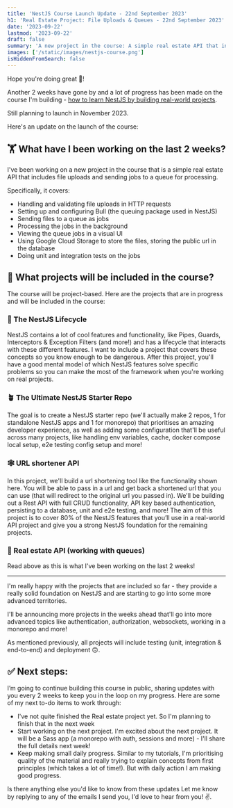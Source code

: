 ```yaml
---
title: 'NestJS Course Launch Update - 22nd September 2023'
h1: 'Real Estate Project: File Uploads & Queues - 22nd September 2023'
date: '2023-09-22'
lastmod: '2023-09-22'
draft: false
summary: 'A new project in the course: A simple real estate API that includes file uploads and sending jobs to a queue for processing.'
images: ['/static/images/nestjs-course.png']
isHiddenFromSearch: false
---
```


Hope you're doing great 👋!

Another 2 weeks have gone by and a lot of progress has been made on the course I'm building - [how to learn NestJS by building real-world projects](/nestjs-course).

Still planning to launch in November 2023.

Here's an update on the launch of the course:

## 🏋️ What have I been working on the last 2 weeks?

I've been working on a new project in the course that is a simple real estate API that includes file uploads and sending jobs to a queue for processing.

Specifically, it covers:

- Handling and validating file uploads in HTTP requests
- Setting up and configuring Bull (the queuing package used in NestJS)
- Sending files to a queue as jobs
- Processing the jobs in the background
- Viewing the queue jobs in a visual UI
- Using Google Cloud Storage to store the files, storing the public url in the database
- Doing unit and integration tests on the jobs

## 🚀 What projects will be included in the course?

The course will be project-based. Here are the projects that are in progress and will be included in the course:

### 🌈 The NestJS Lifecycle

​NestJS contains a lot of cool features and functionality, like Pipes, Guards, Interceptors & Exception Filters (and more!) and has a lifecycle that interacts with these different features. I want to include a project that covers these concepts so you know enough to be dangerous. After this project, you'll have a good mental model of which NestJS features solve specific problems so you can make the most of the framework when you're working on real projects.

### 🪴 The Ultimate NestJS Starter Repo

​The goal is to create a NestJS starter repo (we'll actually make 2 repos, 1 for standalone NestJS apps and 1 for monorepo) that prioritises an amazing developer experience, as well as adding some configuration that'll be useful across many projects, like handling env variables, cache, docker compose local setup, e2e testing config setup and more!

### 🕸️ URL shortener API

​In this project, we'll build a url shortening tool like the functionality shown here. You will be able to pass in a url and get back a shortened url that you can use (that will redirect to the original url you passed in). We'll be building out a Rest API with full CRUD functionality, API key based authentication, persisting to a database, unit and e2e testing, and more! The aim of this project is to cover 80% of the NestJS features that you’ll use in a real-world API project and give you a strong NestJS foundation for the remaining projects.

### 🏡 Real estate API (working with queues)

​Read above as this is what I've been working on the last 2 weeks!

---

I'm really happy with the projects that are included so far - they provide a really solid foundation on NestJS and are starting to go into some more advanced territories.

I'll be announcing more projects in the weeks ahead that'll go into more advanced topics like authentication, authorization, websockets, working in a monorepo and more!

As mentioned previously, all projects will include testing (unit, integration & end-to-end) and deployment 🙃.

## ✅ Next steps:

I’m going to continue building this course in public, sharing updates with you every 2 weeks to keep you in the loop on my progress. Here are some of my next to-do items to work through:

- I've not quite finished the Real estate project yet. So I'm planning to finish that in the next week
- Start working on the next project. I'm excited about the next project. It will be a Sass app (a monorepo with auth, sessions and more) - I'll share the full details next week!
- Keep making small daily progress. Similar to my tutorials, I'm prioritising quality of the material and really trying to explain concepts from first principles (which takes a lot of time!). But with daily action I am making good progress.

Is there anything else you'd like to know from these updates Let me know by replying to any of the emails I send you, I'd love to hear from you! ✌️.
